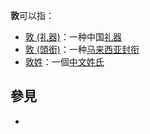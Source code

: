 '''敦'''可以指：

*[[敦_(礼器)|敦 (礼器)]]：一种中国[[礼器|礼器]]
*[[敦_(頭銜)|敦 (頭銜)]]：一种[[马来西亚封衔|马来西亚封衔]]
*[[敦姓|敦姓]]：一個[[中文姓氏|中文姓氏]]

== 參見 ==
* {{Lookfrom}}

{{disambig|D|Cat=一字消歧義}}